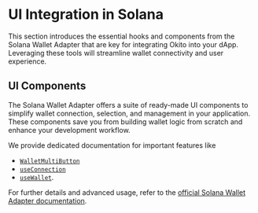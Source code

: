 

# UI Integration in Solana


This section introduces the essential hooks and components from the Solana Wallet Adapter that are key for integrating Okito into your dApp. Leveraging these tools will streamline wallet connectivity and user experience.

## UI Components

The Solana Wallet Adapter offers a suite of ready-made UI components to simplify wallet connection, selection, and management in your application. These components save you from building wallet logic from scratch and enhance your development workflow.

We provide dedicated documentation for important features like 
- [`WalletMultiButton`](/walletMultiButton) 
- [`useConnection`](/useConnection) 
- [`useWallet`](/useWallet). 

For further details and advanced usage, refer to the [official Solana Wallet Adapter documentation](https://solana.com/developers/cookbook/wallets/connect-wallet-react).
